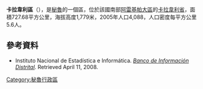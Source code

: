 '''卡拉韋利區'''（{{lang-es|Distrito de Caravelí}}），是[[秘魯|秘魯]]的一個區，位於該國南部[[阿雷基帕大區|阿雷基帕大區]]的[[卡拉韋利省|卡拉韋利省]]，面積727.68平方公里，海拔高度1,779米，2005年人口4,088，人口密度每平方公里5.6人。

==參考資料==
*{{es icon}} Instituto Nacional de Estadística e Informática. ''[https://web.archive.org/web/20080410165254/http://desa.inei.gob.pe/mapas/bid/ Banco de Información Distrital]''. Retrieved April 11, 2008.

{{Peru-geo-stub}}
[[Category:秘魯行政區|Category:秘魯行政區]]